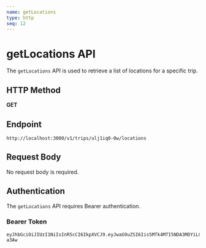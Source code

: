 ```yaml
---
name: getLocations
type: http
seq: 12
---
```


# getLocations API

The `getLocations` API is used to retrieve a list of locations for a specific trip.

## HTTP Method

**GET**

## Endpoint

```
http://localhost:3000/v1/trips/ulj1iq0-0w/locations
```

## Request Body

No request body is required.

## Authentication

The `getLocations` API requires Bearer authentication.

### Bearer Token

```
eyJhbGciOiJIUzI1NiIsInR5cCI6IkpXVCJ9.eyJwaG9uZSI6Iis5MTk4MTI5NDA3MDYiLCJ1aWQiOiI1Z2VhcGdhcHhzIn0.yNyKfoOQouzSNDwp_5rJ9CAEMVJo5uqueJHNpG-a3Aw
```